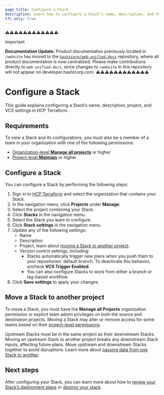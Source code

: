 ```yaml
---
page_title: Configure a Stack
description: Learn how to configure a Stack’s name, description, and VCS settings in HCP Terraform.
tfc_only: true
---
```


⚠️⚠️⚠️⚠️⚠️⚠️⚠️⚠️⚠️⚠️⚠️⚠️
> [!IMPORTANT]  
> **Documentation Update:** Product documentation previously located in `/website` has moved to the [`hashicorp/web-unified-docs`](https://github.com/hashicorp/web-unified-docs) repository, where all product documentation is now centralized. Please make contributions directly to `web-unified-docs`, since changes to `/website` in this repository will not appear on developer.hashicorp.com.
⚠️⚠️⚠️⚠️⚠️⚠️⚠️⚠️⚠️⚠️⚠️⚠️

# Configure a Stack

This guide explains configuring a Stack’s name, description, project, and VCS settings in HCP Terraform.

## Requirements

To view a Stack and its configurations, you must also be a member of a team in your organization with one of the following permissions:

* [Organization-level **Manage all projects**](/terraform/cloud-docs/users-teams-organizations/permissions#manage-all-projects) or higher  
* [Project-level **Maintain**](/terraform/cloud-docs/users-teams-organizations/permissions#maintain) or higher

## Configure a Stack

You can configure a Stack by performing the following steps:

1. Sign in to [HCP Terraform](https://app.terraform.io) and select the organization that contains your Stack.
1. In the navigation menu, click **Projects** under **Manage**.  
1. Select the project containing your Stack.  
1. Click **Stacks** in the navigation menu.  
1. Select the Stack you want to configure.  
1. Click **Stack settings** in the navigation menu.  
1. Update any of the following settings:  
   * Name
   * Description
   * Project, learn about [moving a Stack to another project](/terraform/cloud-docs/stacks/configure#move-a-stack-to-another-project).
   * Version control settings, including:
        * Stacks automatically trigger new plans when you push them to your repositories’ default branch. To deactivate this behavior,  uncheck **VCS Trigger Enabled**.  
        * You can also configure Stacks to work from either a branch or tag-based workflow. 
1. Click **Save settings** to apply your changes.

## Move a Stack to another project

To move a Stack, you must have the **Manage all Projects** organization permission or explicit team admin privileges on both the source and destination projects. Moving a Stack may alter or remove access for some teams based on their [project-level permissions](/terraform/cloud-docs/users-teams-organizations/permissions#project-permissions).

Upstream Stacks must be in the same project as their downstream Stacks. Moving an upstream Stack to another project breaks any downstream Stack inputs, affecting future plans. Move upstream and downstream Stacks together to avoid disruptions. Learn more about [passing data from one Stack to another](/terraform/language/stacks/deploy/pass-data).

## Next steps

After configuring your Stack, you can learn more about how to [review your Stack’s deployment plans](/terraform/cloud-docs/stacks/deploy/plans) or [destroy your stack](/terraform/cloud-docs/stacks/destroy).
